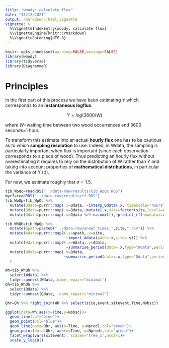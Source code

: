 ```yaml
---
title: "woody: calculate flux"
date: "13/12/2021"
output: rmarkdown::html_vignette
vignette: >
  %\VignetteIndexEntry{woody: calculate flux}
  %\VignetteEngine{knitr::rmarkdown}
  %\VignetteEncoding{UTF-8}
---
```



```r
knitr::opts_chunk$set(warning=FALSE,message=FALSE)
library(woody)
library(tidyverse)
library(DiagrammeR)
```

# Principles

In the first part of this process we have been estimating $Y$ which corresponds to an **instantaneous logflux**.

$$Y = log(3600/W)$$

where $W$=waiting time between two wood occurrences and 3600 seconds=1 hour.

To transform this estimate into an actual **hourly flux** one has to be cautious as to which **sampling resolution** to use. Indeed, in Wdata, the sampling is particularly important when flux is important (since each observation corresponds to a piece of wood). Thus predicting an hourly flux without overestimating it requires to rely on the distribution of W rather than Y and taking into account properties of **mathematical distributions**, in particular the variance of Y ($\sigma$).

For now, we estimate roughly that $\sigma=1.5$.


```r
tib_WpQc=readRDS("../data-raw/results/tib_WpQc.RDS")
myrf=readRDS("../data-raw/results/rf.RDS")
tib_WpQp=tib_WpQc %>%
  mutate(Qdata=purrr::map(.x=Qdata, ~interp_Qdata(.x, timescale="hours")))%>%
  mutate(Qdata=purrr::map(.x=Qdata,~mutate(.x,site=factor(site,levels=c("Ain","Allier"))))) %>%
  mutate(Qdata=purrr::map(.x=Qdata %>% na.omit(),~predict_rf(newdata=.x,obj_rf=myrf)))

```


```r
tib_WhQh=tib_WpQp %>%
  mutate(apath=paste0("../data-raw/annot_times_",site,".csv")) %>%
  mutate(Adata=purrr::map2(.x=apath,.y=site,
                           ~import_Adata(path=.x,site=.y))) %>%
  mutate(Wdata=purrr::map2(.x=Wdata,.y=Adata,
                           ~summarise_period(data=.x,type="Wdata",period="hour",Adata=.y))) %>%
  mutate(Qdata=purrr::map(.x=Qdata,
                          ~summarise_period(data=.x,type="Qdata",period="hour", sigma=1.5))
  )

```

```r
Wh=tib_WhQh %>%
  select(Wdata) %>%
  tidyr::unnest(Wdata,.name_repair="minimal")
Qh=tib_WhQh %>%
  select(Qdata) %>%
  tidyr::unnest(Qdata, .name_repair="minimal")
```

```r
Qhr=Qh %>% right_join(Wh %>% select(site,event,sitevent,Time,Nobsc))
```



```r
ggplot(data=Wh,aes(x=Time,y=Nobsc))+
  geom_line(col="blue")+
  geom_point(col="blue")+
  geom_line(data=Qhr, aes(x=Time, y=Npred),col="green")+
  geom_point(data=Qhr, aes(x=Time, y=Npred),col="green")+
  facet_wrap(vars(sitevent), scales="free_x",ncol=1)+
  scale_y_log10()
```


<!-- ```{r pred_lc} -->
<!-- pred_hl=predict_rf(obj_rf=myrf, -->
<!--                    newdata=Qdatc_hl) %>%  -->
<!--       mutate(based_on=mysite) -->
<!-- readr::write_csv2(pred_hl, -->
<!--                   file="data-raw/results/pred_hl.csv") -->
<!-- pred_hl=pred_hl %>%  -->
<!--   mutate(Wpred=3600/exp(Ypred)) %>% -->
<!--   mutate(Wpred=Wpred/log(2)) %>% -->
<!--   mutate(Npred=3600/Wpred, -->
<!--          Ndiff=Npred-N)  -->
<!-- ``` -->

<!-- ## Prediction performance -->

<!-- ```{r} -->
<!-- tib_R2=pred_hl %>% -->
<!--   na.omit() %>%  -->
<!--   group_by(site) %>%  -->
<!--   tidyr::nest() %>%  -->
<!--   mutate(R2=purrr::map(data,calc_rf_R2)) %>%  -->
<!--   select(site,R2) %>%  -->
<!--   unnest(cols=c(R2)) %>%  -->
<!--   ungroup() -->
<!-- tib_R2 -->

<!-- ggplot(pred_hl, aes(x=N, y=Npred))+ -->
<!--   geom_point()+ -->
<!--   facet_grid(cols=vars(site), -->
<!--              labeller = labeller(.rows = label_both, .cols = label_both))+ -->
<!--   scale_x_log10()+scale_y_log10()+ -->
<!--   geom_abline(intercept=0,slope=1) -->

<!-- ``` -->


<!-- - red: prediction based on site itself -->
<!-- - red, dashed : prediction based on other site -->
<!-- - brown: observed -->

<!-- ```{r plots_hourly_summaries, fig.width=8, fig.height=14} -->
<!-- pred_hl_plot=pred_hl %>% filter(!is.na(Y)) -->
<!-- p=ggplot(Esummary %>% -->
<!--            filter(site==mysite), -->
<!--          aes(x=dawn,y=1))+ -->
<!--  geom_rect(aes(xmin=dusk,xmax=dawn,ymin=0,ymax=+Inf), -->
<!--             fill="#495272",alpha=0.1)+ -->
<!--  geom_step(data=pred_hl_plot %>% filter(site==based_on), -->
<!--            aes(x=Time, y=exp(Ypred)), -->
<!--            color="red")+ -->
<!--  geom_step(data=pred_hl_plot %>% filter(site!=based_on), -->
<!--        aes(x=Time, y=exp(Ypred)), -->
<!--        color="red",linetype=2)+ -->
<!--  geom_point(data=pred_hl_plot %>% filter(site==based_on), -->
<!--            aes(x=Time, y=exp(Y)), -->
<!--            color="brown")+ -->
<!--  facet_wrap(facets=vars(sitevent),ncol=1, scales="free_x")+ -->
<!--  scale_y_log10()+ -->
<!--  scale_x_datetime(date_labels =  "%d", date_breaks="1 day") + -->
<!--   ggtitle(mysite) -->
<!-- plot(p)   -->
<!-- ``` -->

<!-- ```{r} -->
<!-- ggplot(pred_hl,aes(x=event,y=Ndiff))+ -->
<!--   geom_boxplot()+ -->
<!--   facet_grid(cols=vars(site), -->
<!--              labeller = labeller(.rows = label_both, .cols = label_both), -->
<!--              scales="free_x")+ -->
<!--   scale_y_continuous(limits=c(-1000,1000)) -->
<!-- ``` -->

<!-- ```{r,fig.height=15,fig.width=12} -->

<!-- dd=Qdatc%>%  -->
<!--   filter(!is.na(event)) %>%  -->
<!--   group_by(site,event,sitevent) %>% -->
<!--   summarise(timemin=min(Time), -->
<!--             timemax=max(Time), -->
<!--             tbef=max(T_Q), -->
<!--             .groups="drop") %>%  -->
<!--   mutate(start_period=timemin-lubridate::days(round(tbef))-5, -->
<!--          end_period=timemax+lubridate::days(7)) -->

<!-- get_data=function(ddline){ -->
<!--   Qdatc %>%  -->
<!--     filter(site==ddline$site) %>%  -->
<!--     select(-site,-event,-sitevent) %>%  -->
<!--     filter(Time>ddline$start_period, -->
<!--            Time<ddline$end_period) -->
<!-- } -->
<!-- ddd=dd %>% -->
<!--   mutate(id=1:n()) %>%  -->
<!--   group_by(id) %>%  -->
<!--   nest() %>%  -->
<!--   mutate(newdata=purrr::map(data,get_data)) %>%  -->
<!--   unnest(newdata) %>%  -->
<!--   unnest(data) %>%  -->
<!--   select(-id,-start_period,-end_period) %>%  -->
<!--   ungroup()  -->

<!-- pred_hld=pred_hl %>%  -->
<!--   mutate(timemin=lubridate::floor_date(Time,"day"), -->
<!--          timemax=lubridate::ceiling_date(Time,"day")) %>%  -->
<!--   group_by(site,event,sitevent,Date,timemin,timemax) %>% -->
<!--   summarise(Ndiff=sum(Ndiff,na.rm=TRUE)) %>%  -->
<!--   mutate(est=Ndiff) -->


<!-- ggplot(ddd)+ -->
<!--     geom_rect(data=pred_hld, -->
<!--             aes(xmin=timemin,xmax=timemax,ymin=0,ymax=+Inf,fill=est))+ -->
<!--   geom_line(data=ddd, -->
<!--             aes(x=Time,y=Q), -->
<!--             col="blue")+ -->

<!--   facet_wrap(vars(sitevent),nrow=11,scales="free_x")+ -->
<!--   scale_fill_gradient2(low="red",mid="white",high="green",midpoint=0) -->
<!-- ``` -->



<!-- ```{r Wdat_h} -->
<!-- tib_WpQc_h=tib_WpQc %>% -->
<!--   mutate(apath=paste0("../data-raw/annot_times_",site,".csv")) %>%  -->
<!--   mutate(Adata=purrr::map2(.x=apath,.y=site, -->
<!--                            ~import_Adata(path=.x,site=.y))) %>%  -->
<!--   mutate(Wdata=purrr::map2(.x=Wdata,.y=Adata, -->
<!--                            ~summarise_period(data=.x,type="Wdata",period="hour",Adata=.y))) -->

<!-- ``` -->

<!-- ```{r, fig.height=4} -->
<!-- Wdatah=tib_WpQc_h %>%  -->
<!--   select(Wdata) %>%  -->
<!--   tidyr::unnest(cols=c(Wdata),names_repair="minimal") -->
<!-- ``` -->

<!-- ```{r,fig.height=12} -->
<!-- ggplot(data=Wdatah,aes(x=Time,y=Nobsc))+ -->
<!--   geom_point()+ -->
<!--   geom_line(col="blue")+ -->
<!--   facet_wrap(vars(sitevent), scales="free_x",ncol=1)+ -->
<!--   scale_y_log10() -->
<!-- ``` -->
